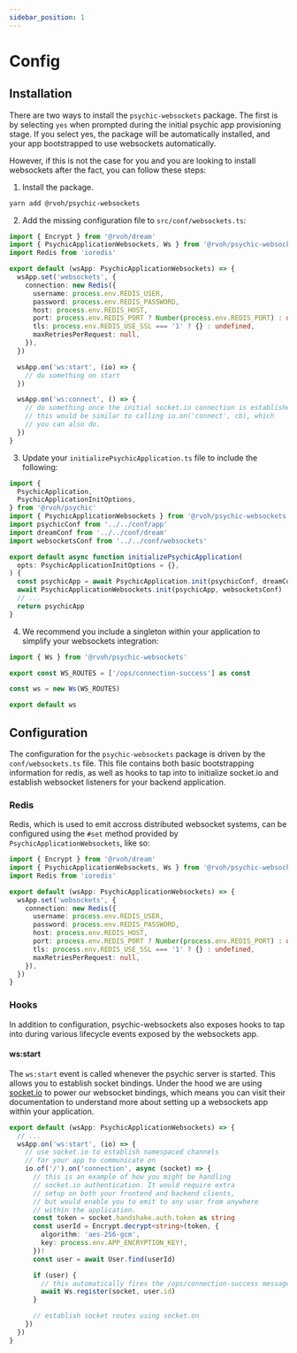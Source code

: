 ```yaml
---
sidebar_position: 1
---
```


# Config

## Installation

There are two ways to install the `psychic-websockets` package. The first is by selecting `yes` when prompted during the initial psychic app provisioning stage. If you select yes, the package will be automatically installed, and your app bootstrapped to use websockets automatically.

However, if this is not the case for you and you are looking to install websockets after the fact, you can follow these steps:

1. Install the package.

```bash
yarn add @rvoh/psychic-websockets
```

2. Add the missing configuration file to `src/conf/websockets.ts`:

```ts
import { Encrypt } from '@rvoh/dream'
import { PsychicApplicationWebsockets, Ws } from '@rvoh/psychic-websockets'
import Redis from 'ioredis'

export default (wsApp: PsychicApplicationWebsockets) => {
  wsApp.set('websockets', {
    connection: new Redis({
      username: process.env.REDIS_USER,
      password: process.env.REDIS_PASSWORD,
      host: process.env.REDIS_HOST,
      port: process.env.REDIS_PORT ? Number(process.env.REDIS_PORT) : undefined,
      tls: process.env.REDIS_USE_SSL === '1' ? {} : undefined,
      maxRetriesPerRequest: null,
    }),
  })

  wsApp.on('ws:start', (io) => {
    // do something on start
  })

  wsApp.on('ws:connect', () => {
    // do something once the initial socket.io connection is established.
    // this would be similar to calling io.on('connect', cb), which
    // you can also do.
  })
}
```

3. Update your `initializePsychicApplication.ts` file to include the following:

```ts
import {
  PsychicApplication,
  PsychicApplicationInitOptions,
} from '@rvoh/psychic'
import { PsychicApplicationWebsockets } from '@rvoh/psychic-websockets'
import psychicConf from '../../conf/app'
import dreamConf from '../../conf/dream'
import websocketsConf from '../../conf/websockets'

export default async function initializePsychicApplication(
  opts: PsychicApplicationInitOptions = {},
) {
  const psychicApp = await PsychicApplication.init(psychicConf, dreamConf, opts)
  await PsychicApplicationWebsockets.init(psychicApp, websocketsConf)
  // ...
  return psychicApp
}
```

4. We recommend you include a singleton within your application to simplify your websockets integration:

```ts
import { Ws } from '@rvoh/psychic-websockets'

export const WS_ROUTES = ['/ops/connection-success'] as const

const ws = new Ws(WS_ROUTES)

export default ws
```

## Configuration

The configuration for the `psychic-websockets` package is driven by the `conf/websockets.ts` file. This file contains both basic bootstrapping information for redis, as well as hooks to tap into to initialize socket.io and establish websocket listeners for your backend application.

### Redis

Redis, which is used to emit accross distributed websocket systems, can be configured using the `#set` method provided by `PsychicApplicationWebsockets`, like so:

```ts
import { Encrypt } from '@rvoh/dream'
import { PsychicApplicationWebsockets, Ws } from '@rvoh/psychic-websockets'
import Redis from 'ioredis'

export default (wsApp: PsychicApplicationWebsockets) => {
  wsApp.set('websockets', {
    connection: new Redis({
      username: process.env.REDIS_USER,
      password: process.env.REDIS_PASSWORD,
      host: process.env.REDIS_HOST,
      port: process.env.REDIS_PORT ? Number(process.env.REDIS_PORT) : undefined,
      tls: process.env.REDIS_USE_SSL === '1' ? {} : undefined,
      maxRetriesPerRequest: null,
    }),
  })
}
```

### Hooks

In addition to configuration, psychic-websockets also exposes hooks to tap into during various lifecycle events exposed by the websockets app.

#### ws:start

The `ws:start` event is called whenever the psychic server is started. This allows you to establish socket bindings. Under the hood we are using [socket.io](https://socket.io) to power our websocket bindings, which means you can visit their documentation to understand more about setting up a websockets app within your application.

```ts
export default (wsApp: PsychicApplicationWebsockets) => {
  // ...
  wsApp.on('ws:start', (io) => {
    // use socket.io to establish namespaced channels
    // for your app to communicate on
    io.of('/').on('connection', async (socket) => {
      // this is an example of how you might be handling
      // socket.io authentication. It would require extra
      // setup on both your frontend and backend clients,
      // but would enable you to emit to any user from anywhere
      // within the application.
      const token = socket.handshake.auth.token as string
      const userId = Encrypt.decrypt<string>(token, {
        algorithm: 'aes-256-gcm',
        key: process.env.APP_ENCRYPTION_KEY!,
      })!
      const user = await User.find(userId)

      if (user) {
        // this automatically fires the /ops/connection-success message
        await Ws.register(socket, user.id)
      }

      // establish socket routes using socket.on
    })
  })
}
```
